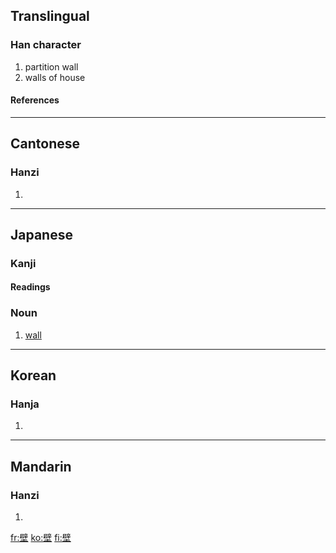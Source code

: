 ==Translingual==
===Han character===
{{Han char|rn=32|rad=土|as=13|sn=16|four=7010<sub>4</sub>|canj=尸十土 (SJG)}}
# partition wall
# walls of house
====References====
{{Han ref|kx=0240.100|dkj=05516|dj=0479.290|hdz=10494.080|uh=58C1|ud=22721|bh=BEC0|bd=48832}}
----
==Cantonese==
===Hanzi===
{{yue-hanzi|jyut=|y=bik1}}
# {{defn|Cantonese}}
----

== Japanese ==
===Kanji===
{{ja-kanji|grade=c|rs=土13}}
====Readings====
{{ja-readings|on=[[へき]] ([[heki]])|kun=[[かべ]] ([[kabe]])}}
===Noun===
{{ja-noun|k|count=|hira=かべ|kata=|rom=kabe|kanji=|kyu=|shin=|hidx=}}
# [[wall]]

----

==Korean==
===Hanja===
{{ko-hanja|hangeul=벽|rv=byeok|mr=pyŏk}}
# {{defn|Korean}}

----
==Mandarin==
===Hanzi===
{{cmn-hanzi|pin=[[bì]] (bi4), [[yǒng]] (yong3)|wg=pi<sup>4</sup>, yung<sup>3</sup>}}
# {{defn|Mandarin}}


[[fr:壁]]
[[ko:壁]]
[[fi:壁]]